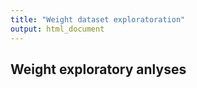 ```yaml
---
title: "Weight dataset exploratoration"
output: html_document
---
```


## Weight exploratory anlyses